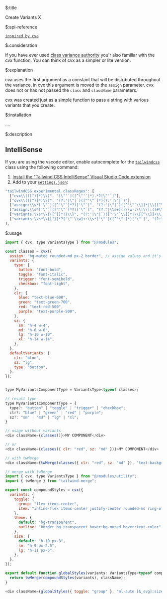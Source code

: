$:title

Create Variants X


$:api-reference

[`inspired by cva`](https://cva.style/docs)


$:consideration

If you have ever used [class variance authority](https://cva.style/docs) you'r also familiar with the cvx function. You can think of cvx as a simpler or lite version.


$:explanation

cva uses the first argument as a constant that will be distributed throughout the variance, in cvx this argument is moved to the `assign` parameter. cvx does not or has not passed the `class` and `className` parameters.

cvx was created just as a simple function to pass a string with various variants that you create.


$:installation

 ....

$:description

## IntelliSense

If you are using the vscode editor, enable autocomplete for the [`tailwindcss`](https://tailwindcss.com/docs/editor-setup#intelli-sense-for-vs-code) class using the following command:

1. [Install the "Tailwind CSS IntelliSense" Visual Studio Code extension](https://marketplace.visualstudio.com/items?itemName=bradlc.vscode-tailwindcss)
2. Add to your [`settings.json`](https://code.visualstudio.com/docs/getstarted/settings):

```js
"tailwindCSS.experimental.classRegex": [
  ["cvx\\(([^)]*)\\)", "[\"'`]([^\"'`]*).*?[\"'`]"],
  ["cvx\\(([^)]*)\\)", "(?:'|\"|`)([^'\"`]*)(?:'|\"|`)"],
  ["assign:\\s*['\"`]([^'\"`]*?)['\"`]", "(?:'|\"|`)([^'\"`\\]]*|\\[[^\\]]+\\])(?:'|\"|`)"],
  ["assign:\\s*['\"`]([^'\"`]*?)['\"`]", "(?:^|\\s+)([\\w-:\\[\\].()#\\/%]+)(?=\\s+|$)"],
  ["variants:\\s*\\{([^}]*?)\\}", "(?:'|\"|`)([^'\"`\\]]*|\\[[^\\]]+\\])(?:'|\"|`)"],
  ["variants:\\s*\\{[^}]*?['\"`\\w]+:\\s*['\"`]([^'\"`]*)['\"`]", "(?:^|\\s+)([\\w-:\\[\\].()#\\/%]+)(?=\\s+|$)"],
],
```


$:usage

```js showLineNumbers{number}
import { cvx, type VariantsType } from "@/modules";

const classes = cvx({
  assign: "bg-muted rounded-md px-2 border", // assign values and it's optional
  variants: {
    type: {
      button: "font-bold",
      toggle: "font-italic",
      trigger: "font-semibold",
      checkbox: "font-light",
    },
    clr: {
      blue: "text-blue-600",
      green: "text-green-700",
      red: "text-red-500",
      purple: "text-purple-500",
    },
    sz: {
      sm: "h-4 w-4",
      md: "h-6 w-6",
      lg: "h-10 w-10",
      xl: "h-14 w-14",
    },
  },
  defaultVariants: {
    clr: "blue",
    sz: "lg",
    type: "button",
  },
});


type MyVariantsComponentType = VariantsType<typeof classes>;

// result type
type MyVariantsComponentType = {
  type?: "button" | "toggle" | "trigger" | "checkbox";
  clr?: "blue" | "green" | "red" | "purple";
  sz?: "sm" | "md" | "lg" | "xl";
}

// usage without variants
<div className={classes()}>MY COMPONENT</div>

// or
<div className={classes({ clr: "red", sz: "md" })}>MY COMPONENT</div>

// with twMerge
<div className={twMerge(classes({ clr: "red", sz: "md" }), "text-background font-extrabold border-0")}>MY COMPONENT</div>

// merge with twMerge
import { cvx, type VariantsType } from "@/modules/utility";
import { twMerge } from "tailwind-merge";

export const compoundStyles = cvx({
  variants: {
    toggle: {
      group: "flex items-center",
      item: "inline-flex items-center justify-center rounded-md ring-offset-background transition-colors hover:bg-muted hover:text-muted-foreground focus-visible:outline-none focus-visible:ring-2 focus-visible:ring-background focus-visible:ring-offset-2 disabled:pointer-events-none disabled:opacity-50 data-[state=on]:text-color",
    },
    theme: {
      default: "bg-transparent",
      outline: "border bg-transparent hover:bg-muted hover:text-color",
    },
    size: {
      default: "h-10 px-3",
      sm: "h-9 px-2.5",
      lg: "h-11 px-5",
    },
  },
});

export default function globalStyles(variants: VariantsType<typeof compoundStyles>, className?: string) {
  return twMerge(compoundStyles(variants), className);
}

<div className={globalStyles({ toggle: "group" }, "ml-auto [&_svg]:size-5")} />
```